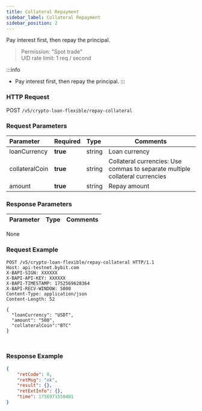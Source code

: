 ```yaml
---
title: Collateral Repayment
sidebar_label: Collateral Repayment
sidebar_position: 2
---
```

Pay interest first, then repay the principal.

> Permission: "Spot trade"<br/>
> UID rate limit: 1 req / second

:::info
* Pay interest first, then repay the principal.
:::

### HTTP Request
POST `/v5/crypto-loan-flexible/repay-collateral`

### Request Parameters
| Parameter | Required | Type | Comments|
|:----- |:-------|:-----|------ |
|loanCurrency |**true** |string |Loan currency|
|collateralCoin |**true** |string |Collateral currencies: Use commas to separate multiple collateral currencies|
|amount |**true** |string |Repay amount|

### Response Parameters
| Parameter | Type | Comments|
|:----- |:-----|----- |
None
### Request Example

<Tabs groupId="programming-languages">
<TabItem value="http" label="HTTP">

```http
POST /v5/crypto-loan-flexible/repay-collateral HTTP/1.1
Host: api-testnet.bybit.com
X-BAPI-SIGN: XXXXXX
X-BAPI-API-KEY: XXXXXX
X-BAPI-TIMESTAMP: 1752569628364
X-BAPI-RECV-WINDOW: 5000
Content-Type: application/json
Content-Length: 52

{
  "loanCurrency": "USDT",
  "amount": "500",
  "collateralCoin":"BTC"
}
```

</TabItem>
<TabItem value="python" label="Python">

```python

```

</TabItem>

<TabItem value="Node" label="Node.js">

```n4js

```

</TabItem>
</Tabs>

### Response Example

```json
{
    "retCode": 0,
    "retMsg": "ok",
    "result": {},
    "retExtInfo": {},
    "time": 1756971550401
}

```
